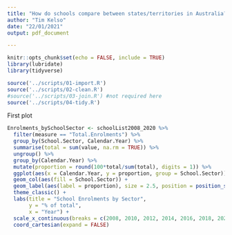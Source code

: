 ```yaml
---
title: "How do schools compare between states/territories in Australia?"
author: "Tim Kelso"
date: "22/01/2021"
output: pdf_document

---
```


```r
knitr::opts_chunk$set(echo = FALSE, include = TRUE)
library(lubridate)
library(tidyverse)
```

```r
source('../scripts/01-import.R')
source('../scripts/02-clean.R')
#source('../scripts/03-join.R') #not required here
source('../scripts/04-tidy.R')
```

First plot
``` r
Enrolments_bySchoolSector <- schoolList2008_2020 %>% 
  filter(measure == "Total.Enrolments") %>% 
  group_by(School.Sector, Calendar.Year) %>% 
  summarise(total = sum(value, na.rm = TRUE)) %>% 
  ungroup() %>% 
  group_by(Calendar.Year) %>% 
  mutate(proportion = round(100*total/sum(total), digits = 1)) %>% 
  ggplot(aes(x = Calendar.Year, y = proportion, group = School.Sector)) +
  geom_col(aes(fill = School.Sector)) +
  geom_label(aes(label = proportion), size = 2.5, position = position_stack(vjust = 0.5))+
  theme_classic() +
  labs(title = "School Enrolments by Sector",
       y = "% of total",
       x = "Year") +
  scale_x_continuous(breaks = c(2008, 2010, 2012, 2014, 2016, 2018, 2020))+
  coord_cartesian(expand = FALSE)
```
